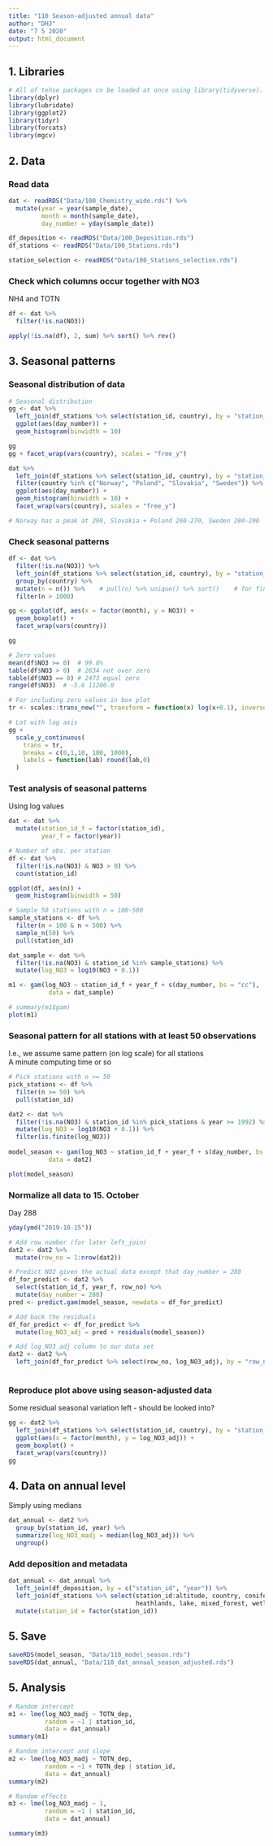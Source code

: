 ```yaml
---
title: "110 Season-adjusted annual data"
author: "DHJ"
date: "7 5 2020"
output: html_document
---
```




## 1. Libraries  
```r

# All of tehse packages cn be loaded at once using library(tidyverse). (I just like to be specific.)
library(dplyr)
library(lubridate)
library(ggplot2)
library(tidyr)
library(forcats)
library(mgcv)

```


## 2. Data  

### Read data
```r

dat <- readRDS("Data/100_Chemistry_wide.rds") %>%
  mutate(year = year(sample_date),
         month = month(sample_date),
         day_number = yday(sample_date))

df_deposition <- readRDS("Data/100_Deposition.rds")
df_stations <- readRDS("Data/100_Stations.rds")

station_selection <- readRDS("Data/100_Stations_selection.rds")

```

### Check which columns occur together with NO3   
NH4 and TOTN  
```r

df <- dat %>%
  filter(!is.na(NO3))

apply(!is.na(df), 2, sum) %>% sort() %>% rev()

```


## 3. Seasonal patterns  

### Seasonal distribution of data  
```r

# Seasonal distribution
gg <- dat %>%
  left_join(df_stations %>% select(station_id, country), by = "station_id") %>%
  ggplot(aes(day_number)) +
  geom_histogram(binwidth = 10)

gg
gg + facet_wrap(vars(country), scales = "free_y")

dat %>%
  left_join(df_stations %>% select(station_id, country), by = "station_id") %>%
  filter(country %in% c("Norway", "Poland", "Slovakia", "Sweden")) %>%
  ggplot(aes(day_number)) +
  geom_histogram(binwidth = 10) +
  facet_wrap(vars(country), scales = "free_y")

# Norway has a peak at 290, Slovakia + Poland 260-270, Sweden 280-290

```
### Check seasonal patterns  
```r

df <- dat %>%
  filter(!is.na(NO3)) %>%
  left_join(df_stations %>% select(station_id, country), by = "station_id") %>%
  group_by(country) %>%
  mutate(n = n()) %>%    # pull(n) %>% unique() %>% sort()    # for finding cut-off value = 1000
  filter(n > 1000)

gg <- ggplot(df, aes(x = factor(month), y = NO3)) +
  geom_boxplot() +
  facet_wrap(vars(country)) 

gg

# Zero values
mean(df$NO3 >= 0)  # 99.8%
table(df$NO3 > 0)  # 2634 not over zero
table(df$NO3 == 0) # 2473 equal zero
range(df$NO3)  # -5.6 11200.0

# For including zero values in box plot
tr <- scales::trans_new("", transform = function(x) log(x+0.1), inverse = function(x) exp(x)-0.1)

# Lot with log axis
gg + 
  scale_y_continuous(
    trans = tr, 
    breaks = c(0,1,10, 100, 1000),
    labels = function(lab) round(lab,0)
  )


```


### Test analysis of seasonal patterns   
Using log values  
```r
dat <- dat %>%
  mutate(station_id_f = factor(station_id),
         year_f = factor(year))

# Number of obs. per station
df <- dat %>%
  filter(!is.na(NO3) & NO3 > 0) %>%
  count(station_id)

ggplot(df, aes(n)) +
  geom_histogram(binwidth = 50)

# Sample 50 stations with n = 100-500
sample_stations <- df %>%
  filter(n > 100 & n < 500) %>%
  sample_n(50) %>%
  pull(station_id)

dat_sample <- dat %>%
  filter(!is.na(NO3) & station_id %in% sample_stations) %>%
  mutate(log_NO3 = log10(NO3 + 0.1))

m1 <- gam(log_NO3 ~ station_id_f + year_f + s(day_number, bs = "cc"), 
           data = dat_sample) 

# summary(m1$gam)
plot(m1)


```

### Seasonal pattern for all stations with at least 50 observations   
I.e., we assume same pattern (on log scale) for all stations  
A minute computing time or so  
```r

# Pick stations with n >= 50
pick_stations <- df %>%
  filter(n >= 50) %>%
  pull(station_id)

dat2 <- dat %>% 
  filter(!is.na(NO3) & station_id %in% pick_stations & year >= 1992) %>%
  mutate(log_NO3 = log10(NO3 + 0.1)) %>%
  filter(is.finite(log_NO3))
  
model_season <- gam(log_NO3 ~ station_id_f + year_f + s(day_number, bs = "cc"), 
           data = dat2) 

plot(model_season)

```

### Normalize all data to 15. October  
Day 288  
```r

yday(ymd("2019-10-15"))

# Add row number (for later left_join)
dat2 <- dat2 %>%
  mutate(row_no = 1:nrow(dat2))

# Predict NO2 given the actual data except that day_number = 288
df_for_predict <- dat2 %>%
  select(station_id_f, year_f, row_no) %>%
  mutate(day_number = 288)
pred <- predict.gam(model_season, newdata = df_for_predict)

# Add back the residuals
df_for_predict <- df_for_predict %>%
  mutate(log_NO3_adj = pred + residuals(model_season))

# Add log_NO3_adj column to our data set
dat2 <- dat2 %>%
  left_join(df_for_predict %>% select(row_no, log_NO3_adj), by = "row_no")
                       
```

### Reproduce plot above using season-adjusted data  
Some residual seasonal variation left - should be looked into?
```r

gg <- dat2 %>%
  left_join(df_stations %>% select(station_id, country), by = "station_id") %>%
  ggplot(aes(x = factor(month), y = log_NO3_adj)) +
  geom_boxplot() +
  facet_wrap(vars(country)) 
gg

```

## 4. Data on annual level  
Simply using medians  
```r

dat_annual <- dat2 %>%
  group_by(station_id, year) %>%
  summarize(log_NO3_madj = median(log_NO3_adj)) %>%
  ungroup()

```



### Add deposition and metadata 
```r

dat_annual <- dat_annual %>%
  left_join(df_deposition, by = c("station_id", "year")) %>%
  left_join(df_stations %>% select(station_id:altitude, country, coniferous, deciduous, 
                                   heathlands, lake, mixed_forest, wetland)) %>%
  mutate(station_id = factor(station_id))


```

## 5. Save  
```r

saveRDS(model_season, "Data/110_model_season.rds")
saveRDS(dat_annual, "Data/110_dat_annual_season_adjusted.rds")


```


## 5. Analysis  
```r

# Random intercept
m1 <- lme(log_NO3_madj ~ TOTN_dep,
          random = ~1 | station_id, 
          data = dat_annual)
summary(m1)

# Random intercept and slope
m2 <- lme(log_NO3_madj ~ TOTN_dep,
          random = ~1 + TOTN_dep | station_id, 
          data = dat_annual)
summary(m2)

# Random effects
m3 <- lme(log_NO3_madj ~ 1,
          random = ~1 | station_id, 
          data = dat_annual)

summary(m3)


```

